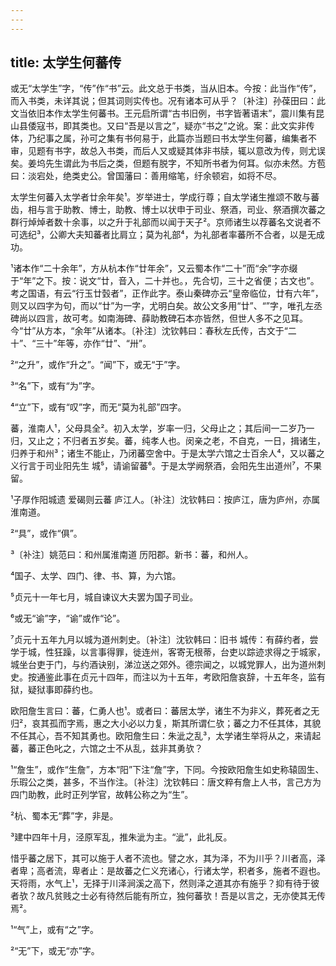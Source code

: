 ```yaml
---
---
---
```

title: 太学生何蕃传
---







或无“太学生”字，“传”作“书”云。此文总于书类，当从旧本。今按：此当作“传”，而入书类，未详其说；但其词则实传也。况有诸本可从乎？〔补注〕孙葆田曰：此文当依旧本作太学生何蕃书。王元启所谓“古书旧例，书字皆著语末”，震川集有昆山县倭寇书，即其类也。又曰“吾是以言之”，疑亦“书之”之讹。案：此文实非传体，乃纪事之属，孙可之集有书何易于，此篇亦当题曰书太学生何蕃，编集者不审，见题有书字，故总入书类，而后人又或疑其体非书牍，辄以意改为传，则尤误矣。姜坞先生谓此为书后之类，但题有脱字，不知所书者为何耳。似亦未然。方苞曰：淡宕处，绝类史公。曾国藩曰：善用缩笔，纡余顿宕，如将不尽。

太学生何蕃入太学者廿余年矣¹。岁举进士，学成行尊；自太学诸生推颂不敢与蕃齿，相与言于助教、博士，助教、博士以状申于司业、祭酒，司业、祭酒撰次蕃之群行焯焯者数十余事，以之升于礼部而以闻于天子²。京师诸生以荐蕃名文说者不可选纪³，公卿大夫知蕃者比肩立；莫为礼部⁴，为礼部者率蕃所不合者，以是无成功。

¹诸本作“二十余年”，方从杭本作“廿年余”，又云蜀本作“二十”而“余”字亦缀于“年”之下。按：说文“廿，音入，二十并也。，先合切，三十之省便；古文也”。考之国语，有云“行玉廿瑴者”，正作此字。泰山秦碑亦云“皇帝临位，廿有六年”，则又以四字为句，而以“廿”为一字，尤明白矣。故公文多用“廿”、“”字，唯孔左丞碑尚以四言，故可考。如南海碑、薛助教碑石本亦皆然，但世人多不之见耳。今“廿”从方本，“余年”从诸本。〔补注〕沈钦韩曰：春秋左氏传，古文于“二十”、“三十”年等，亦作“廿”、“卅”。

²“之升”，或作“升之”。“闻”下，或无“于”字。

³“名”下，或有“为”字。

⁴“立”下，或有“叹”字，而无“莫为礼部”四字。

蕃，淮南人¹，父母具全²。初入太学，岁率一归，父母止之；其后间一二岁乃一归，又止之；不归者五岁矣。蕃，纯孝人也。闵亲之老，不自克，一日，揖诸生，归养于和州³；诸生不能止，乃闭蕃空舍中。于是太学六馆之士百余人⁴，又以蕃之义行言于司业阳先生 城⁵，请谕留蕃⁶。于是太学阙祭酒，会阳先生出道州⁷，不果留。

¹子厚作阳城遗 爱碣则云蕃 庐江人。〔补注〕沈钦韩曰：按庐江，唐为庐州，亦属淮南道。

²“具”，或作“俱”。

³〔补注〕姚范曰：和州属淮南道 历阳郡。新书：蕃，和州人。

⁴国子、太学、四门、律、书、算，为六馆。

⁵贞元十一年七月，城自谏议大夫罢为国子司业。

⁶或无“谕”字，“谕”或作“论”。

⁷贞元十五年九月以城为道州刺史。〔补注〕沈钦韩曰：旧书 城传：有薛约者，尝学于城，性狂躁，以言事得罪，徙连州，客寄无根蒂，台吏以踪迹求得之于城家，城坐台吏于门，与约酒诀别，涕泣送之郊外。德宗闻之，以城党罪人，出为道州刺史。按通鉴此事在贞元十四年，而注以为十五年，考欧阳詹哀辞，十五年冬，监有狱，疑狱事即薛约也。

欧阳詹生言曰：蕃，仁勇人也¹。或者曰：蕃居太学，诸生不为非义，葬死者之无归²，哀其孤而字焉，惠之大小必以力复，斯其所谓仁欤；蕃之力不任其体，其貌不任其心，吾不知其勇也。欧阳詹生曰：朱泚之乱³，太学诸生举将从之，来请起蕃，蕃正色叱之，六馆之士不从乱，兹非其勇欤？

¹“詹生”，或作“生詹”，方本“阳”下注“詹”字，下同。今按欧阳詹生如史称辕固生、乐瑕公之类，甚多，不当作注。〔补注〕沈钦韩曰：唐文粹有詹上人书，言己方为四门助教，此时正列学官，故韩公称之为“生”。

²杭、蜀本无“葬”字，非是。

³建中四年十月，泾原军乱，推朱泚为主。“泚”，此礼反。

惜乎蕃之居下，其可以施于人者不流也。譬之水，其为泽，不为川乎？川者高，泽者卑；高者流，卑者止：是故蕃之仁义充诸心，行诸太学，积者多，施者不遐也。天将雨，水气上¹，无择于川泽涧溪之高下，然则泽之道其亦有施乎？抑有待于彼者欤？故凡贫贱之士必有待然后能有所立，独何蕃欤！吾是以言之，无亦使其无传焉²。

¹“气”上，或有“之”字。

²“无”下，或无“亦”字。